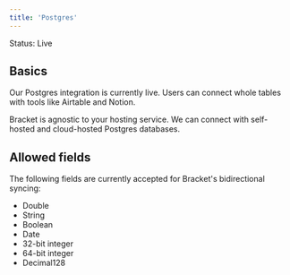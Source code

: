 ```yaml
---
title: 'Postgres'
---
```


<TipGood>Status: Live</TipGood>

## Basics

Our Postgres integration is currently live. Users can connect whole tables with tools like Airtable and Notion.

Bracket is agnostic to your hosting service. We can connect with self-hosted and cloud-hosted Postgres databases.

## Allowed fields

The following fields are currently accepted for Bracket's bidirectional syncing:

- Double
- String
- Boolean
- Date
- 32-bit integer
- 64-bit integer
- Decimal128
